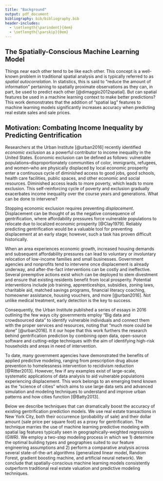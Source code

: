 ```yaml
---
title: "Background"
output: pdf_document
bibliography: bib/bibliography.bib
header-includes:
  - \setlength{\parindent}{4em}
  - \setlength{\parskip}{0em}
---
```


## The Spatially-Conscious Machine Learning Model

Things near each other tend to be like each other. This concept is a well-known problem in traditional spatial analysis and is typically referred to as _spatial autocorrelation_. In statistics, this is said to “reduce the amount of information” pertaining to spatially proximate observations as they can, in part, be used to predict each other [@dimaggio2012spatial]. But can spatial features be used in a machine learning context to make better predictions? This work demonstrates that the addition of "spatial lag" features to machine learning models significantly increases accuracy when predicting real estate sales and sale prices. 

## Motivation: Combating Income Inequality by Predicting Gentrification

Researchers at the Urban Institute [@urban2016] recently identified _economic exclusion_ as a powerful contributor to income inequality in the United States. Economic exclusion can be defined as follows: vulnerable populations--disproportionately communities of color, immigrants, refugees, and women--who are physically displaced by local economic prosperity enter a continuous cycle of diminished access to good jobs, good schools, health care facilities, public spaces, and other economic and social resources. Diminished access leads to more poverty, which leads to more exclusion. This self-reinforcing cycle of poverty and exclusion gradually exacerbates income inequality over the course years and generations. What can be done to intervene?

Stopping economic exclusion requires preventing _displacement_. Displacement can be thought of as the negative consequence of gentrification, where affordability pressures force vulnerable populations to relocate due to localized economic prosperity [@Clay1979]. Reliably predicting gentrification would be a valuable tool for preventing displacement at an early stage; however, such a task has proven difficult historically. 

When an area experiences economic growth, increased housing demands and subsequent affordability pressures can lead to voluntary or involuntary relocation of low-income families and small businesses. Government agencies and nonprofits tend to intervene once displacement is already underway, and after-the-fact interventions can be costly and ineffective. Several preemptive actions exist which can be deployed to stem divestment and ensure that existing residents benefit from local prosperity. Potential interventions include job training, apprenticeships, subsidies, zoning laws, charitable aid, matched savings programs, financial literacy coaching, homeowner assistance, housing vouchers, and more [@urban2016]. Not unlike medical treatment, early detection is the key to success. 

Consequently, the Urban Institute published a series of essays in 2016 outlining the few ways city governments employ "Big data and crowdsourced data" to identify vulnerable individuals and connect them with the proper services and resources, noting that "much more could be done" [@urban2016]. It it our hope that this work furthers the research behind gentrification prediction by combining open data, open-source software and cutting-edge techniques with the aim of identifying high-risk households and areas in need of intervention. 

To date, many government agencies have demonstrated the benefits of applied predictive modeling, ranging from prescription drug abuse prevention to homelessness intervention to recidivism reduction [@Ritter2013]. However, few if any examples exist of large-scale, systematic applications of data analysis to aid vulnerable populations experiencing displacement. This work belongs to an emerging trend known as the “science of cities” which aims to use large data sets and advanced simulation and modeling techniques to understand and improve urban patterns and how cities function [@Batty2013]. 

Below we describe techniques that can dramatically boost the accuracy of existing gentrification prediction models. We use real estate transactions in New York City, both their occurrence (probability of sale) and their dollar amount (sale price per square foot) as a proxy for gentrification. The technique marries the use of machine learning predictive modeling with spatial lag features typically seen in geographically-weighted regressions (GWR). We employ a two-step modeling process in which we 1) determine the optimal building types and geographies suited to our feature engineering assumptions and 2) perform a comparative analysis across several state-of-the-art algorithms (generalized linear model, Random Forest, gradient boosting machine, and artificial neural network). We conclude that spatially-conscious machine learning models consistently outperform traditional real estate valuation and predictive modeling techniques.

